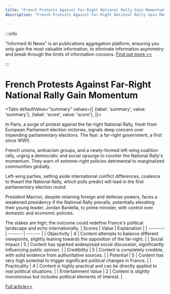 ```yaml
---
title: "French Protests Against Far-Right National Rally Gain Momentum"
description: "French Protests Against Far-Right National Rally Gain Momentum"

---
```



:::info

"Informed AI News" is an publications aggregation platform, ensuring you only gain the most valuable information, to eliminate information asymmetry and break through the limits of information cocoons.  [Find out more >>](/)

:::

# French Protests Against Far-Right National Rally Gain Momentum


<Tabs
	defaultValue="summary"
	values={[
	{label: 'summary', value: 'summary'},
	{label: 'score', value: 'score'},
]}>
<TabItem value="summary">


In Paris, a surge of protest against the far-right National Rally, fresh from European Parliament election victories, signals deep concern over impending parliamentary elections. The fear: a far-right government, a first since WWII.

French unions, antiracism groups, and a newly-formed left-wing coalition rally, urging a democratic and social upsurge to counter the National Rally's momentum. They warn of extreme-right policies detrimental to marginalized communities globally.

Left-wing parties, setting aside international conflict differences, coalesce to thwart the National Rally, which polls predict will lead in the first parliamentary election round.

President Macron, despite retaining foreign and defense powers, faces a weakened presidency if the National Rally prevails, potentially elevating their young leader, Jordan Bardella, to prime minister, with control over domestic and economic policies.

The stakes are high; the outcome could redefine France's political landscape and echo internationally.
</TabItem>
<TabItem value="score">
	| Scores     | Value   | Explanation |
	| -------- | ------- | ------- |
	| Objectivity  | 4    | Content attempts to balance different viewpoints, slightly leaning towards the opposition of the far-right.    |
	| Social Impact | 5     | Content has sparked widespread social discussion, significantly influencing public opinion.    |
	| Credibility    | 5    | Content is completely credible, with solid evidence from authoritative sources.    |
	| Potential    | 5    | Content has very high potential to trigger significant political changes in France.    |
	| Practicality    | 4    | Content is highly practical and can be directly applied to real political situations.    |
	| Entertainment Value    | 2    | Content is slightly monotonous but includes political elements of interest.    |
</TabItem>
</Tabs>

[Full article>>](https://apnews.com/article/france-protest-far-right-election-e064dc74857dc963b2a331f4cdf572d1)
